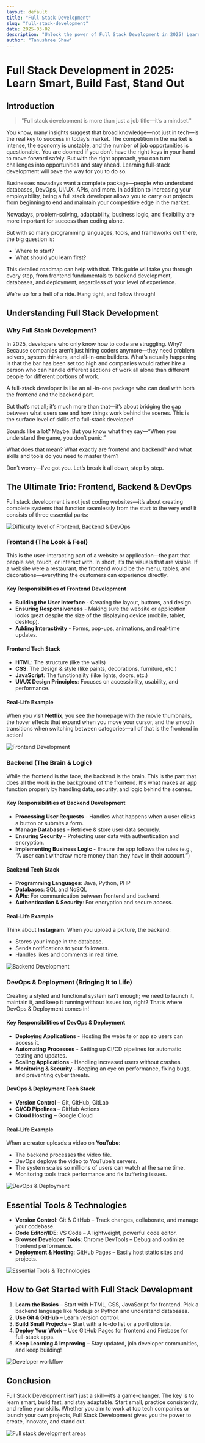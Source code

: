 ```yaml
---
layout: default
title: "Full Stack Development"
slug: "full-stack-development"
date: 2025-03-02
description: "Unlock the power of Full Stack Development in 2025! Learn the essential skills, tools, and strategies to build, optimize, and deploy complete applications."
author: "Tanushree Shaw"
---
```

# Full Stack Development in 2025: Learn Smart, Build Fast, Stand Out

## Introduction
> "Full stack development is more than just a job title—it’s a mindset."

You know, many insights suggest that broad knowledge—not just in tech—is the real key to success in today’s market. The competition in the market is intense, the economy is unstable, and the number of job opportunities is questionable. You are doomed if you don’t have the right keys in your hand to move forward safely. But with the right approach, you can turn challenges into opportunities and stay ahead. Learning full-stack development will pave the way for you to do so.

Businesses nowadays want a complete package—people who understand databases, DevOps, UI/UX, APIs, and more. In addition to increasing your employability, being a full stack developer allows you to carry out projects from beginning to end and maintain your competitive edge in the market.

Nowadays, problem-solving, adaptability, business logic, and flexibility are more important for success than coding alone.

But with so many programming languages, tools, and frameworks out there, the big question is:
- Where to start?
- What should you learn first?

This detailed roadmap can help with that. This guide will take you through every step, from frontend fundamentals to backend development, databases, and deployment, regardless of your level of experience.

We’re up for a hell of a ride. Hang tight, and follow through!


## Understanding Full Stack Development

### Why Full Stack Development?

In 2025, developers who only know how to code are struggling. Why? Because companies aren’t just hiring coders anymore—they need problem solvers, system thinkers, and all-in-one builders. What’s actually happening is that the bar has been set too high and companies would rather hire a person who can handle different sections of work all alone than different people for different portions of work.

A full-stack developer is like an all-in-one package who can deal with both the frontend and the backend part.

But that’s not all; it’s much more than that—it’s about bridging the gap between what users see and how things work behind the scenes. This is the surface level of skills of a full-stack developer!

Sounds like a lot? Maybe. But you know what they say—“When you understand the game, you don’t panic.”

What does that mean? What exactly are frontend and backend? And what skills and tools do you need to master them?

Don’t worry—I’ve got you. Let’s break it all down, step by step.


## The Ultimate Trio: Frontend, Backend & DevOps

Full stack development is not just coding websites—it’s about creating complete systems that function seamlessly from the start to the very end! It consists of three essential parts:

![Difficulty level of Frontend, Backend & DevOps](/blogs/assets/Difficulty%20levels%20og%20the%20trio.png)

### **Frontend (The Look & Feel)**
This is the user-interacting part of a website or application—the part that people see, touch, or interact with. In short, it’s the visuals that are visible. If a website were a restaurant, the frontend would be the menu, tables, and decorations—everything the customers can experience directly.

#### **Key Responsibilities of Frontend Development**
- **Building the User Interface** - Creating the layout, buttons, and design.
- **Ensuring Responsiveness** - Making sure the website or application looks great despite the size of the displaying device (mobile, tablet, desktop).
- **Adding Interactivity** - Forms, pop-ups, animations, and real-time updates.

#### **Frontend Tech Stack**
- **HTML**: The structure (like the walls)
- **CSS**: The design & style (like paints, decorations, furniture, etc.)
- **JavaScript**: The functionality (like lights, doors, etc.)
- **UI/UX Design Principles**: Focuses on accessibility, usability, and performance.

#### **Real-Life Example**
When you visit **Netflix**, you see the homepage with the movie thumbnails, the hover effects that expand when you move your cursor, and the smooth transitions when switching between categories—all of that is the frontend in action!

![Frontend Development](/blogs/assets/frontend.png)



### **Backend (The Brain & Logic)**
While the frontend is the face, the backend is the brain. This is the part that does all the work in the background of the frontend. It's what makes an app function properly by handling data, security, and logic behind the scenes.

#### **Key Responsibilities of Backend Development**
- **Processing User Requests** - Handles what happens when a user clicks a button or submits a form.
- **Manage Databases** - Retrieve & store user data securely.
- **Ensuring Security** - Protecting user data with authentication and encryption.
- **Implementing Business Logic** - Ensure the app follows the rules (e.g., “A user can’t withdraw more money than they have in their account.”)

#### **Backend Tech Stack**
- **Programming Languages**: Java, Python, PHP
- **Databases**: SQL and NoSQL
- **APIs**: For communication between frontend and backend.
- **Authentication & Security**: For encryption and secure access.

#### **Real-Life Example**
Think about **Instagram**. When you upload a picture, the backend:
- Stores your image in the database.
- Sends notifications to your followers.
- Handles likes and comments in real time.

![Backend Development](/blogs/assets/Backend.png)



### **DevOps & Deployment (Bringing It to Life)**
Creating a styled and functional system isn’t enough; we need to launch it, maintain it, and keep it running without issues too, right? That’s where DevOps & Deployment comes in!

#### **Key Responsibilities of DevOps & Deployment**
- **Deploying Applications** - Hosting the website or app so users can access it.
- **Automating Processes** - Setting up CI/CD pipelines for automatic testing and updates.
- **Scaling Applications** - Handling increased users without crashes.
- **Monitoring & Security** - Keeping an eye on performance, fixing bugs, and preventing cyber threats.

#### **DevOps & Deployment Tech Stack**
- **Version Control** – Git, GitHub, GitLab
- **CI/CD Pipelines** – GitHub Actions
- **Cloud Hosting** – Google Cloud

#### **Real-Life Example**
When a creator uploads a video on **YouTube**:
- The backend processes the video file.
- DevOps deploys the video to YouTube’s servers.
- The system scales so millions of users can watch at the same time.
- Monitoring tools track performance and fix buffering issues.

![DevOps & Deployment](/blogs/assets/DevOps%20Process.png)



## Essential Tools & Technologies
- **Version Control**: Git & GitHub – Track changes, collaborate, and manage your codebase.
- **Code Editor/IDE**: VS Code – A lightweight, powerful code editor.
- **Browser Developer Tools**: Chrome DevTools – Debug and optimize frontend performance.
- **Deployment & Hosting**: GitHub Pages – Easily host static sites and projects.

![Essential Tools & Technologies](/blogs/assets/Essential%20tools%20for%20full%20stack%20dev.png)



## How to Get Started with Full Stack Development
1. **Learn the Basics** – Start with HTML, CSS, JavaScript for frontend. Pick a backend language like Node.js or Python and understand databases.
2. **Use Git & GitHub** – Learn version control.
3. **Build Small Projects** – Start with a to-do list or a portfolio site.
4. **Deploy Your Work** – Use GitHub Pages for frontend and Firebase for full-stack apps.
5. **Keep Learning & Improving** – Stay updated, join developer communities, and keep building!

![Developer workflow](/blogs/assets/developer%20workflow.png)



## Conclusion


Full Stack Development isn’t just a skill—it’s a game-changer. The key is to learn smart, build fast, and stay adaptable. Start small, practice consistently, and refine your skills. Whether you aim to work at top tech companies or launch your own projects, Full Stack Development gives you the power to create, innovate, and stand out.

![Full stack development areas](/blogs/assets/Full-stack%20dev%20areas.png)
